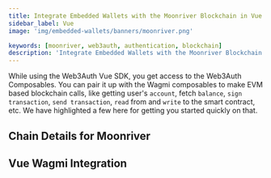```yaml
---
title: Integrate Embedded Wallets with the Moonriver Blockchain in Vue
sidebar_label: Vue
image: 'img/embedded-wallets/banners/moonriver.png'

keywords: [moonriver, web3auth, authentication, blockchain]
description: 'Integrate Embedded Wallets with the Moonriver Blockchain in Vue | Embedded Wallets'
---
```



While using the Web3Auth Vue SDK, you get access to the Web3Auth Composables. You can pair it up with the Wagmi composables to make EVM based blockchain calls, like getting user's `account`, fetch `balance`, `sign transaction`, `send transaction`, `read` from and `write` to the smart contract, etc. We have highlighted a few here for getting you started quickly on that.

## Chain Details for Moonriver

<ChainDetailsMoonriver />

## Vue Wagmi Integration

<VueWagmiIntegration />

